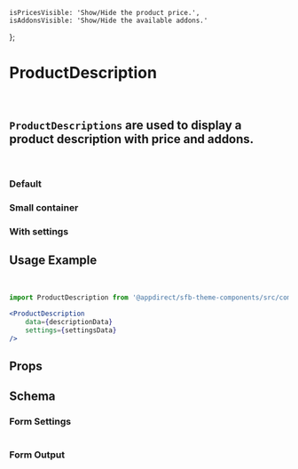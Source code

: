   
    isPricesVisible: 'Show/Hide the product price.',
    isAddonsVisible: 'Show/Hide the available addons.'
};


<Meta of={ProductDescriptionStories} />

# ProductDescription

<br />

## `ProductDescriptions` are used to display a product description with price and addons.

<br />

### Default

<Canvas>
  <Story of={ProductDescriptionStories.Default} />
</Canvas>

### Small container

<Canvas>
  <Story of={ProductDescriptionStories.SmallContainer} />
</Canvas>

### With settings

<Canvas>
  <Story of={ProductDescriptionStories.WithSettings} />
</Canvas>

## Usage Example

<CollapsibleJsonSnippet summary="descriptionData" code={mockData} />

<br />

<CollapsibleJsonSnippet summary="settingsData" code={getArgs(ProductDescription.schema().form)} />

```jsx
import ProductDescription from '@appdirect/sfb-theme-components/src/components/product-description/ProductDescription';

<ProductDescription
    data={descriptionData}
    settings={settingsData}
/>

```

## Props

<ArgsTable of={ProductDescription} />

## Schema

### Form Settings

<table>
  <TableContentFromObject obj={productDescriptionSettings} />
</table>

### Form Output

<FormOutput code={ProductDescription.schema().form} />

